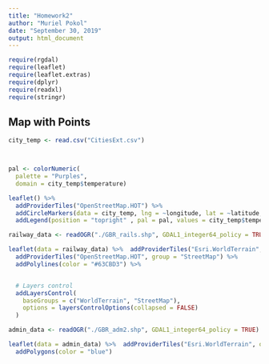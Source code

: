 ---
title: "Homework2"
author: "Muriel Pokol"
date: "September 30, 2019"
output: html_document
---

```{r setup, include=FALSE}
require(rgdal)
require(leaflet)
require(leaflet.extras)
require(dplyr)
require(readxl)
require(stringr)
```


## Map with Points
```{r, markers}
city_temp <- read.csv("CitiesExt.csv")



pal <- colorNumeric(
  palette = "Purples",
  domain = city_temp$temperature)

leaflet() %>%
  addProviderTiles("OpenStreetMap.HOT") %>%
  addCircleMarkers(data = city_temp, lng = ~longitude, lat = ~latitude, radius = 1.5, color =  ~pal(temperature)) %>%
  addLegend(position = "topright" , pal = pal, values = city_temp$temperature, title = "temperature?")

```



```{r, loading}
railway_data <- readOGR("./GBR_rails.shp", GDAL1_integer64_policy = TRUE)

leaflet(data = railway_data) %>%  addProviderTiles("Esri.WorldTerrain", options = providerTileOptions(noWrap = TRUE), group="WorldTerrain") %>%
  addProviderTiles("OpenStreetMap.HOT", group = "StreetMap") %>%  
  addPolylines(color = "#63CBD3") %>%


  # Layers control
  addLayersControl(
    baseGroups = c("WorldTerrain", "StreetMap"),
    options = layersControlOptions(collapsed = FALSE)
  )
```

```{r, yeet}
admin_data <- readOGR("./GBR_adm2.shp", GDAL1_integer64_policy = TRUE)

leaflet(data = admin_data) %>%  addProviderTiles("Esri.WorldTerrain", options = providerTileOptions(noWrap = TRUE)) %>%
  addPolygons(color = "blue")
```


